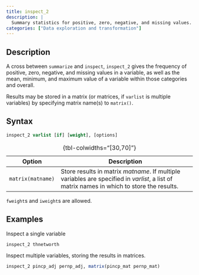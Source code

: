 ```yaml
---
title: inspect_2
description: |
  Summary statistics for positive, zero, negative, and missing values. 
categories: ["Data exploration and transformation"]
---
```


## Description

A cross between `summarize` and `inspect`, `inspect_2` gives the frequency of positive, zero, negative, and missing values in a variable, as well as the mean, minimum, and maximum value of a variable within those categories and overall.

Results may be stored in a matrix (or matrices, if `varlist` is multiple variables) by specifying matrix name(s) to `matrix()`.

## Syntax

``` stata
inspect_2 varlist [if] [weight], [options]
```

| Option            | Description                                                                                                                                |
|--------------------|----------------------------------------------------|
| `matrix(matname)` | Store results in matrix *matname*. If multiple variables are specified in *varlist*, a list of matrix names in which to store the results. |

: {tbl-colwidths="\[30,70\]"}

`fweight`s and `iweight`s are allowed.

## Examples

Inspect a single variable

``` stata
inspect_2 thnetworth
```

Inspect multiple variables, storing the results in matrices.

``` stata
inspect_2 pincp_adj pernp_adj, matrix(pincp_mat pernp_mat)
```
